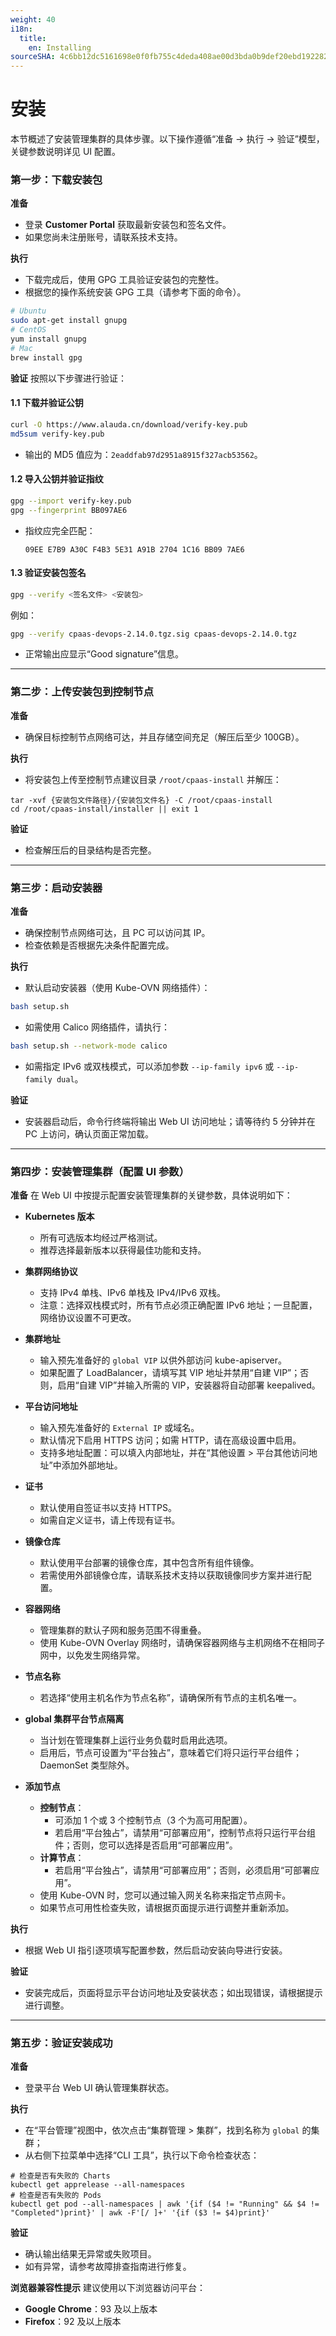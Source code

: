 ```yaml
---
weight: 40
i18n:
  title:
    en: Installing
sourceSHA: 4c6bb12dc5161698e0f0fb755c4deda408ae00d3bda0b9def20ebd192282759d
---
```


# 安装

本节概述了安装管理集群的具体步骤。以下操作遵循“准备 → 执行 → 验证”模型，关键参数说明详见 UI 配置。

### 第一步：下载安装包

**准备**

- 登录 **Customer Portal** 获取最新安装包和签名文件。
- 如果您尚未注册账号，请联系技术支持。

**执行**

- 下载完成后，使用 GPG 工具验证安装包的完整性。
- 根据您的操作系统安装 GPG 工具（请参考下面的命令）。

```bash
# Ubuntu
sudo apt-get install gnupg
# CentOS
yum install gnupg
# Mac
brew install gpg
```

**验证**
按照以下步骤进行验证：

#### 1.1 下载并验证公钥

```bash
curl -O https://www.alauda.cn/download/verify-key.pub
md5sum verify-key.pub
```

- 输出的 MD5 值应为：`2eaddfab97d2951a8915f327acb53562`。

#### 1.2 导入公钥并验证指纹

```bash
gpg --import verify-key.pub
gpg --fingerprint BB097AE6
```

- 指纹应完全匹配：
  ```
  09EE E7B9 A30C F4B3 5E31 A91B 2704 1C16 BB09 7AE6
  ```

#### 1.3 验证安装包签名

```bash
gpg --verify <签名文件> <安装包>
```

例如：

```bash
gpg --verify cpaas-devops-2.14.0.tgz.sig cpaas-devops-2.14.0.tgz
```

- 正常输出应显示“Good signature”信息。

---

### 第二步：上传安装包到控制节点

**准备**

- 确保目标控制节点网络可达，并且存储空间充足（解压后至少 100GB）。

**执行**

- 将安装包上传至控制节点建议目录 `/root/cpaas-install` 并解压：

```shell
tar -xvf {安装包文件路径}/{安装包文件名} -C /root/cpaas-install
cd /root/cpaas-install/installer || exit 1
```

**验证**

- 检查解压后的目录结构是否完整。

---

### 第三步：启动安装器

**准备**

- 确保控制节点网络可达，且 PC 可以访问其 IP。
- 检查依赖是否根据先决条件配置完成。

**执行**

- 默认启动安装器（使用 Kube-OVN 网络插件）：

```bash
bash setup.sh
```

- 如需使用 Calico 网络插件，请执行：

```bash
bash setup.sh --network-mode calico
```

- 如需指定 IPv6 或双栈模式，可以添加参数 `--ip-family ipv6` 或 `--ip-family dual`。

**验证**

- 安装器启动后，命令行终端将输出 Web UI 访问地址；请等待约 5 分钟并在 PC 上访问，确认页面正常加载。

---

### 第四步：安装管理集群（配置 UI 参数）

**准备**
在 Web UI 中按提示配置安装管理集群的关键参数，具体说明如下：

- **Kubernetes 版本**

  - 所有可选版本均经过严格测试。
  - 推荐选择最新版本以获得最佳功能和支持。

- **集群网络协议**

  - 支持 IPv4 单栈、IPv6 单栈及 IPv4/IPv6 双栈。
  - 注意：选择双栈模式时，所有节点必须正确配置 IPv6 地址；一旦配置，网络协议设置不可更改。

- **集群地址**

  - 输入预先准备好的 `global VIP` 以供外部访问 kube-apiserver。
  - 如果配置了 LoadBalancer，请填写其 VIP 地址并禁用“自建 VIP”；否则，启用“自建 VIP”并输入所需的 VIP，安装器将自动部署 keepalived。

- **平台访问地址**

  - 输入预先准备好的 `External IP` 或域名。
  - 默认情况下启用 HTTPS 访问；如需 HTTP，请在高级设置中启用。
  - 支持多地址配置：可以填入内部地址，并在“其他设置 > 平台其他访问地址”中添加外部地址。

- **证书**

  - 默认使用自签证书以支持 HTTPS。
  - 如需自定义证书，请上传现有证书。

- **镜像仓库**

  - 默认使用平台部署的镜像仓库，其中包含所有组件镜像。
  - 若需使用外部镜像仓库，请联系技术支持以获取镜像同步方案并进行配置。

- **容器网络**

  - 管理集群的默认子网和服务范围不得重叠。
  - 使用 Kube-OVN Overlay 网络时，请确保容器网络与主机网络不在相同子网中，以免发生网络异常。

- **节点名称**

  - 若选择“使用主机名作为节点名称”，请确保所有节点的主机名唯一。

- **global 集群平台节点隔离**

  - 当计划在管理集群上运行业务负载时启用此选项。
  - 启用后，节点可设置为“平台独占”，意味着它们将只运行平台组件；DaemonSet 类型除外。

- **添加节点**
  - **控制节点**：
    - 可添加 1 个或 3 个控制节点（3 个为高可用配置）。
    - 若启用“平台独占”，请禁用“可部署应用”，控制节点将只运行平台组件；否则，您可以选择是否启用“可部署应用”。
  - **计算节点**：
    - 若启用“平台独占”，请禁用“可部署应用”；否则，必须启用“可部署应用”。
  - 使用 Kube-OVN 时，您可以通过输入网关名称来指定节点网卡。
  - 如果节点可用性检查失败，请根据页面提示进行调整并重新添加。

**执行**

- 根据 Web UI 指引逐项填写配置参数，然后启动安装向导进行安装。

**验证**

- 安装完成后，页面将显示平台访问地址及安装状态；如出现错误，请根据提示进行调整。

---

### 第五步：验证安装成功

**准备**

- 登录平台 Web UI 确认管理集群状态。

**执行**

- 在“平台管理”视图中，依次点击“集群管理 > 集群”，找到名称为 `global` 的集群；
- 从右侧下拉菜单中选择“CLI 工具”，执行以下命令检查状态：

```shell
# 检查是否有失败的 Charts
kubectl get apprelease --all-namespaces
# 检查是否有失败的 Pods
kubectl get pod --all-namespaces | awk '{if ($4 != "Running" && $4 != "Completed")print}' | awk -F'[/ ]+' '{if ($3 != $4)print}'
```

**验证**

- 确认输出结果无异常或失败项目。
- 如有异常，请参考故障排查指南进行修复。

**浏览器兼容性提示**
建议使用以下浏览器访问平台：

- **Google Chrome**：93 及以上版本
- **Firefox**：92 及以上版本
